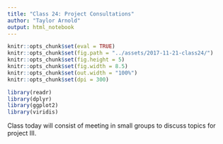 ```yaml
---
title: "Class 24: Project Consultations"
author: "Taylor Arnold"
output: html_notebook
---
```


```r
knitr::opts_chunk$set(eval = TRUE)
knitr::opts_chunk$set(fig.path = "../assets/2017-11-21-class24/")
knitr::opts_chunk$set(fig.height = 5)
knitr::opts_chunk$set(fig.width = 8.5)
knitr::opts_chunk$set(out.width = "100%")
knitr::opts_chunk$set(dpi = 300)
```

```r
library(readr)
library(dplyr)
library(ggplot2)
library(viridis)
```

Class today will consist of meeting in small groups to discuss
topics for project III.
